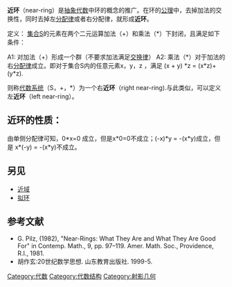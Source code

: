 '''近环'''（near-ring）是[[抽象代数|抽象代数]]中环的概念的推广。在环的[[公理|公理]]中，去掉加法的交换性，同时去掉左[[分配律|分配律]]或者右分配律，就形成'''近环'''。

定义： [[集合|集合]]S的元素在两个二元运算加法（+）和乘法（*）下封闭，且满足如下条件：

A1: 对加法（+）形成一个群（不要求加法满足[[交换律|交换律]]）
A2: 乘法（*）对于加法的右[[分配律|分配律]]成立。即对于集合S内的任意元素x，y，z ，满足 (x + y) *z = (x*z)+(y*z).

则称[[代数系统|代数系统]]（S，+，*）为一个右'''近环'''（right near-ring).与此类似，可以定义左'''近环'''（left near-ring）。

== 近环的性质：==

由单侧分配律可知，0*x=0 成立，但是x*0=0不成立；(-x)*y = -(x*y)成立，但是 x*(-y) = -(x*y)不成立。

== 另见 ==
* [[近域|近域]]
* [[拟环|拟环]]

==参考文献==
*G. Pilz, (1982), "Near-Rings: What They Are and What They Are Good For" in Contemp. Math., 9, pp. 97–119. Amer. Math. Soc., Providence, R.I., 1981.
*胡作玄:20世纪数学思想. 山东教育出版社. 1999-5.

[[Category:代数|Category:代数]]
[[Category:代数结构|Category:代数结构]]
[[Category:射影几何|Category:射影几何]]